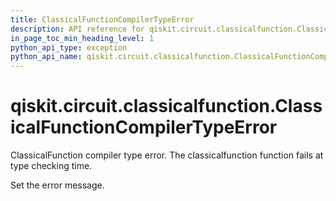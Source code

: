 ```yaml
---
title: ClassicalFunctionCompilerTypeError
description: API reference for qiskit.circuit.classicalfunction.ClassicalFunctionCompilerTypeError
in_page_toc_min_heading_level: 1
python_api_type: exception
python_api_name: qiskit.circuit.classicalfunction.ClassicalFunctionCompilerTypeError
---
```


<span id="qiskit-circuit-classicalfunction-classicalfunctioncompilertypeerror" />

# qiskit.circuit.classicalfunction.ClassicalFunctionCompilerTypeError

<Class id="qiskit.circuit.classicalfunction.ClassicalFunctionCompilerTypeError" isDedicatedPage={true} github="https://github.com/Qiskit/qiskit/tree/main/qiskit/circuit/classicalfunction/exceptions.py#L31-L35" signature="qiskit.circuit.classicalfunction.ClassicalFunctionCompilerTypeError(*message)" modifiers="exception">
  ClassicalFunction compiler type error. The classicalfunction function fails at type checking time.

  Set the error message.
</Class>

